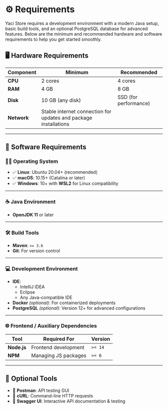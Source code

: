 &nbsp;

# ⚙️ Requirements

Yaci Store requires a development environment with a modern Java setup, basic build tools, and an optional PostgreSQL database for advanced features. Below are the minimum and recommended hardware and software requirements to help you get started smoothly.


## 🖥️ Hardware Requirements

| Component    | Minimum         | Recommended          |
|--------------|------------------|-----------------------|
| **CPU**      | 2 cores          | 4 cores               |
| **RAM**      | 4 GB             | 8 GB                  |
| **Disk**     | 10 GB (any disk) | SSD (for performance) |
| **Network**  | Stable internet connection for updates and package installations |

---

## 💽 Software Requirements

### 🧑‍💻 Operating System

- ✅ **Linux**: Ubuntu 20.04+ (recommended)  
- ✅ **macOS**: 10.15+ (Catalina or later)  
- ✅ **Windows**: 10+ with **WSL2** for Linux compatibility

---

### ☕ Java Environment

- **OpenJDK 11** or later

---

### 🛠️ Build Tools

- **Maven**: `>= 3.6`  
- **Git**: For version control

---

### 💻 Development Environment

- **IDE**:  
  - IntelliJ IDEA  
  - Eclipse  
  - Any Java-compatible IDE  
- **Docker** *(optional)*: For containerized deployments  
- **PostgreSQL** *(optional)*: Version 12+ for advanced configurations

---

### 🌐 Frontend / Auxiliary Dependencies

| Tool        | Required For            | Version       |
|-------------|--------------------------|----------------|
| **Node.js** | Frontend development     | `>= 14`       |
| **NPM**     | Managing JS packages     | `>= 6`        |

---

## 🧰 Optional Tools

- 🧪 **Postman**: API testing GUI  
- 🔗 **cURL**: Command-line HTTP requests  
- 📘 **Swagger UI**: Interactive API documentation & testing
